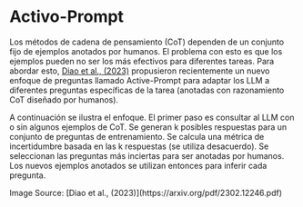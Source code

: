 # Activo-Prompt


Los métodos de cadena de pensamiento (CoT) dependen de un conjunto fijo de ejemplos anotados por humanos. El problema con esto es que los ejemplos pueden no ser los más efectivos para diferentes tareas. Para abordar esto, [Diao et al., (2023)](https://arxiv.org/pdf/2302.12246.pdf) propusieron recientemente un nuevo enfoque de preguntas llamado Active-Prompt para adaptar los LLM a diferentes preguntas específicas de la tarea (anotadas con razonamiento CoT diseñado por humanos).

A continuación se ilustra el enfoque. El primer paso es consultar al LLM con o sin algunos ejemplos de CoT. Se generan k posibles respuestas para un conjunto de preguntas de entrenamiento. Se calcula una métrica de incertidumbre basada en las k respuestas (se utiliza desacuerdo). Se seleccionan las preguntas más inciertas para ser anotadas por humanos. Los nuevos ejemplos anotados se utilizan entonces para inferir cada pregunta.

<Screenshot src={ACTIVE} alt="ACTIVE" />
Image Source: [Diao et al., (2023)](https://arxiv.org/pdf/2302.12246.pdf)
